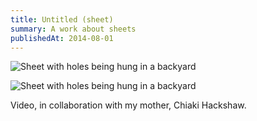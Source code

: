 ```yaml
---
title: Untitled (sheet)
summary: A work about sheets
publishedAt: 2014-08-01
---
```


![Sheet with holes being hung in a backyard](/2014/sheet.jpg)

![Sheet with holes being hung in a backyard](/2014/sheet2.jpg)

Video, in collaboration with my mother, Chiaki Hackshaw.
